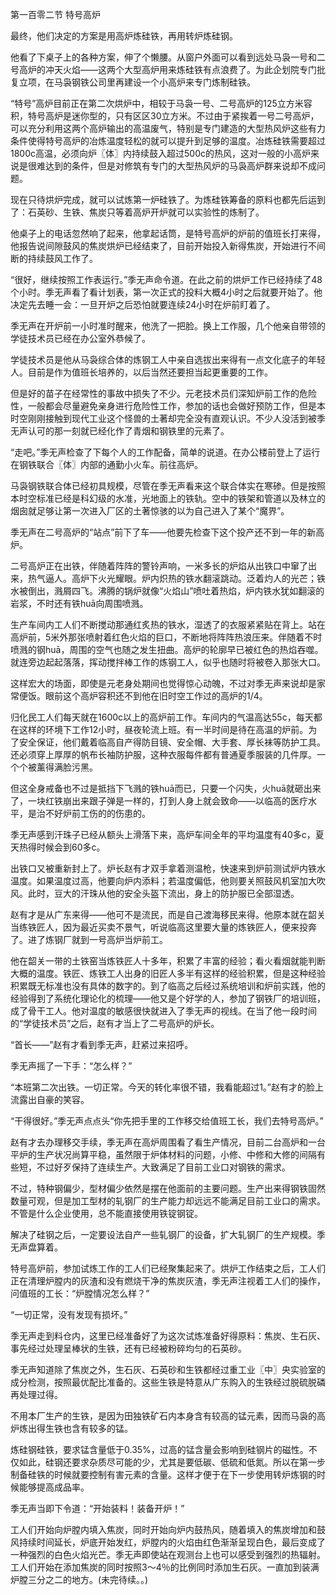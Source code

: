 

第一百零二节 特号高炉

最终，他们决定的方案是用高炉炼硅铁，再用转炉炼硅钢。

他看了下桌子上的各种方案，伸了个懒腰。从窗户外面可以看到远处马袅一号和二号高炉的冲天火焰――这两个大型高炉用来炼硅铁有点浪费了。为此企划院专门批复立项，在马袅钢铁公司里再建设一个小高炉来专门炼制硅铁。

“特号”高炉目前正在第二次烘炉中，相较于马袅一号、二号高炉的125立方米容积，特号高炉是迷你型的，只有区区30立方米。不过由于紧挨着一号二号高炉，可以充分利用这两个高炉输出的高温废气，特别是专门建造的大型热风炉这些有力条件使得特号高炉的冶炼温度轻松的就可以提升到足够的温度。冶炼硅铁需要超过1800c高温，必须向炉〖体〗内持续鼓入超过500c的热风，这对一般的小高炉来说是很难达到的条件，但是对修筑有专门的大型热风炉的马袅高炉群来说却不成问题。

现在只待烘炉完成，就可以试炼第一炉硅铁了。为炼硅铁筹备的原料也都先后运到了：石英砂、生铁、焦炭只等着高炉开炉就可以实验性的炼制了。

他桌子上的电话忽然响了起来，他拿起话筒，是特号高炉的炉前的值班长打来得，他报告说间隙鼓风的焦炭烘炉已经结束了，目前开始投入新得焦炭，开始进行不间断的持续鼓风工作了。

“很好，继续按照工作表运行。”季无声命令道。在此之前的烘炉工作已经持续了48个小时。季无声看了看计划表，第一次正式的投料大概4小时之后就要开始了。他决定先去睡一会：一旦开炉之后恐怕就要连续24小时在炉前盯着了。

季无声在开炉前一小时准时醒来，他洗了一把脸。换上工作服，几个他亲自带领的学徒技术员已经在办公室外恭候了。

学徒技术员是他从马袅综合体的炼钢工人中亲自选拔出来得有一点文化底子的年轻人。目前是作为值班长培养的，以后当然还要担当起更重要的工作。

但是好的苗子在经常性的事故中损失了不少。元老技术员们深知炉前工作的危险性，一般都会尽量避免亲身进行危险性工作，参加的话也会做好预防工作，但是本时空刚刚接触到现代工业这个怪兽的土著却完全没有直观认识。不少人没活到被季无声认可的那一刻就已经化作了青烟和钢铁里的元素了。

“走吧。”季无声检查了下每个人的工作配备，简单的说道。在办公楼前登上了运行在钢铁联合〖体〗内部的通勤小火车。前往高炉。

马袅钢铁联合体已经初具规模，尽管在季无声看来这个联合体实在寒碜。但是按照本时空标准已经是科幻级的水准，光地面上的铁轨。空中的铁架和管道以及林立的烟囱就足够让第一次进入厂区的土著惊骇的以为自己进入了某个“魔界”。

季无声在二号高炉的“站点”前下了车――他要先检查下这个投产还不到一年的新高炉。

二号高炉正在出铁，伴随着阵阵的警铃声响，一米多长的炉焰从出铁口中窜了出来，热气逼人。高炉下火光耀眼。炉内炽热的铁水翻滚跳动。泛着灼人的光芒；铁水被倒出，溅屑四飞。沸腾的锅炉就像“火焰山”喷吐着热焰，炉内铁水犹如翻滚的岩浆，不时还有铁huā向周围喷溅。

生产车间内工人们不断搅动那通红炙热的铁水，湿透了的衣服紧紧贴在背上。站在高炉前，5米外那张喷射着红色火焰的巨口，不断地将阵阵热浪压来。伴随着不时喷溅的钢huā，周围的空气也随之发生扭曲。高炉的轮廓早已被红色的热焰吞噬。就连旁边起起落落，挥动搅拌棒工作的炼钢工人，似乎也随时将被卷入那张大口。

这样宏大的场面，即使是元老身处期间也觉得惊心动魄，不过对季无声来说却是家常便饭。眼前这个高炉容积还不到他在旧时空工作过的高炉的1/4。

归化民工人们每天就在1600c以上的高炉前工作。车间内的气温高达55c，每天都在这样的环境下工作12小时，昼夜轮流上班。有一半时间是待在高温的炉前。为了安全保证，他们戴着临高自产得防目镜、安全帽、大手套、厚长袜等防护工具。还必须穿上厚厚的帆布长袖防护服，这种衣服每件都有普通夏季服装的几件厚。一个个被薰得满脸污黑。

但这全身戒备也不过是抵挡下飞溅的铁huā而已，只要一个闪失，火huā就砸出来了，一块红铁崩出来跟子弹是一样的，打到人身上就会致命――以临高的医疗水平，是治不好炉前工伤的的伤患的。

季无声感到汗珠子已经从额头上滑落下来，高炉车间全年的平均温度有40多c，夏天热得时候会到60多c。

出铁口又被重新封上了。炉长赵有才双手拿着测温枪，快速来到炉前测试炉内铁水温度。如果温度过高，他要向炉内添料；若温度偏低，他则要关照鼓风机室加大吹风。此时，豆大的汗珠从他的安全头盔下流出，身上的防护服已全部湿透。

赵有才是从广东来得――他可不是流民，而是自己渡海移民来得。他原本就在韶关当练铁匠人，因为最近买卖不景气，听说临高这里要大量的炼铁匠人，便来投奔了。进了炼钢厂就到一号高炉当炉前工。

他在韶关一带的土铁窑当炼铁匠人十多年，积累了丰富的经验；看火看烟就能判断大概的温度。铁匠、炼铁工人出身的旧匠人多半有这样的经验积累，但是这种经验积累既无标准也没有具体的数字的。到了临高之后经过系统培训和炉前实践，他的经验得到了系统化理论化的梳理――他又是个好学的人，参加了钢铁厂的培训班，成了骨干工人。他对温度的敏感很快就进入了季无声的视线。在当了他一段时间的“学徒技术员”之后，赵有才当上了二号高炉的炉长。

“首长――”赵有才看到季无声，赶紧过来招呼。

季无声摇了一下手：“怎么样？”

“本班第二次出铁。一切正常。今天的转化率很不错，我看能超过1。”赵有才的脸上流露出自豪的笑容。

“干得很好。”季无声点点头“你先把手里的工作移交给值班工长，我们去特号高炉。”

赵有才去办理移交手续，季无声在高炉周围看了看生产情况，目前二台高炉和一台平炉的生产状况尚算平稳，虽然限于炉体材料的问题，小修、中修和大修的间隔有些短，不过好歹保持了连续生产。大致满足了目前工业口对钢铁的需求。

不过，特种钢偏少，型材偏少依然是摆在他面前的主要问题。生产出来得钢铁固然数量可观，但是加工型材的轧钢厂的生产能力却远远不能满足目前工业口的需求。不管是什么企业使用，总不能直接使用铁锭钢锭。

解决了硅钢之后，一定要设法自产一些轧钢厂的设备，扩大轧钢厂的生产规模。季无声盘算着。

特号高炉前，参加试炼工作的工人们已经聚集起来了。烘炉工作结束之后，工人们正在清理炉膛内的灰渣和没有燃烧干净的焦炭灰渣，季无声注视着工人们的操作，问值班的工长：“炉膛情况怎么样？”

“一切正常，没有发现有损坏。”

季无声走到料仓内，这里已经准备好了为这次试炼准备好得原料：焦炭、生石灰、事先经过处理呈棒状的生铁，还有已经被粉碎均匀的石英砂。

季无声知道除了焦炭之外，生石灰、石英砂和生铁都经过重工业〖中〗央实验室的成分检测，按照最优配比准备的。这些生铁是特意从广东购入的生铁经过脱硫脱磷再处理过得。

不用本厂生产的生铁，是因为田独铁矿石内本身含有较高的锰元素，因而马袅的高炉炼出得生铁也含有较多的锰。

炼硅钢硅铁，要求锰含量低于0.35%，过高的锰含量会影响到硅钢片的磁性。不仅如此，硅钢还要求杂质尽可能的少，尤其是要低碳、低硫和低氮。所以在第一步制备硅铁的时候就要控制有害元素的含量。这样才便于在下一步使用转炉炼钢的时候能够提高成品率。

季无声当即下令道：“开始装料！装备开炉！”

工人们开始向炉膛内填入焦炭，同时开始向炉内鼓热风，随着填入的焦炭增加和鼓风持续时间延长，炉底开始发红，炉膛内的火焰由红色渐渐呈现白色，最后变成了一种强烈的白色火焰光芒。季无声即使站在观测台上也可以感受到强烈的热辐射。工人们开始在添加焦炭的同时按照3～4％的比例同时添加生石灰。一直加到装满炉膛三分之二的地方。(未完待续。。)

